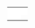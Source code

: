 {{scenarios by size}}

{|
|-

|style="border:none;background:white"|
{{Scenario:Water and Mountains}}

|style="border:none;background:white"|
{{Scenario:Florida}}

|style="border:none;background:white"|
{{Scenario:Iceland}}

|-
|style="border:none;background:white"|
{{Scenario:Kloof}}

|style="border:none;background:white"|
{{Scenario:German Reunification}}

|style="border:none;background:white"|
{{Scenario:New Industries 2}}

|-
|style="border:none;background:white"|
{{Scenario:The Barrens}}

|style="border:none;background:white"|
{{Scenario:Flevoland}}

|style="border:none;background:white"|
{{Scenario:Elephant}}

|-
|style="border:none;background:white"|
{{Scenario:South West France}}

|style="border:none;background:white"|
{{Scenario:UltimaV Britannia}}

|-
|style="border:none;background:white"|
{{Scenario:Stuttgart}}

|style="border:none;background:white"|
{{Scenario:France}}

|}